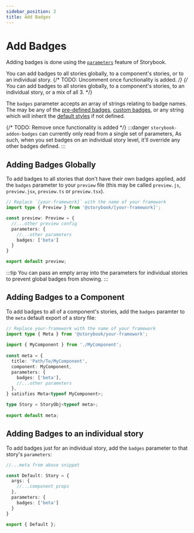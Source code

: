 ```yaml
---
sidebar_position: 2
title: Add Badges
---
```


# Add Badges

Adding badges is done using the [`parameters`](https://storybook.js.org/docs/api/parameters) feature of Storybook.

You can add badges to all stories globally, to a component's stories, or to an individual story.
{/* TODO: Uncomment once functionality is added. */}
{/* You can add badges to all stories globally, to a component's stories, to an individual story, or a mix of all 3. */}

The `badges` parameter accepts an array of strings relating to badge names. The may be any of the [pre-defined badges](@todo), [custom badges](@todo), or any string which will inherit the [default styles](@todo) if not defined.


{/* TODO: Remove once functionality is added */}
:::danger
`storybook-addon-badges` can currently only read from a single set of parameters, As such, when you set badges on an individual story level, it'll override any other badges defined.
:::

## Adding Badges Globally

To add badges to all stories that don't have their own badges applied, add the `badges` parameter to your `preview` file (this may be called `preview.js`, `preview.jsx`, `preview.ts` or `preview.tsx`).

```ts title=".storybook/preview.ts"
// Replace `[your-framework]` with the name of your framework
import type { Preview } from '@storybook/[your-framework]';

const preview: Preview = {
  //...other preview config
  parameters: {
    //...other parameters
    badges: ['beta']
  }
}

export default preview;
```

:::tip
You can pass an empty array into the parameters for individual stories to prevent global badges from showing.
:::

## Adding Badges to a Component

To add badges to all of a component's stories, add the `badges` paramter to the `meta` default export of a story file:

```ts title="MyComponent.stories.ts"
// Replace your-framework with the name of your framework
import type { Meta } from '@storybook/your-framework';
 
import { MyComponent } from './MyComponent';
 
const meta = {
  title: 'Path/To/MyComponent',
  component: MyComponent,
  parameters: { 
    badges: ['beta'],
    //...other parameters
  },
} satisfies Meta<typeof MyComponent>;

type Story = StoryObj<typeof meta>;
 
export default meta;
```


## Adding Badges to an individual story

To add badges just for an individual story, add the `badges` parameter to that story's `parameters`:

```ts title="MyComponent.stories.ts"
//...meta from above snippet

const Default: Story = {
  args: {
    //...component props
  },
  parameters: {
    badges: ['beta']
  }
}

export { Default };
```